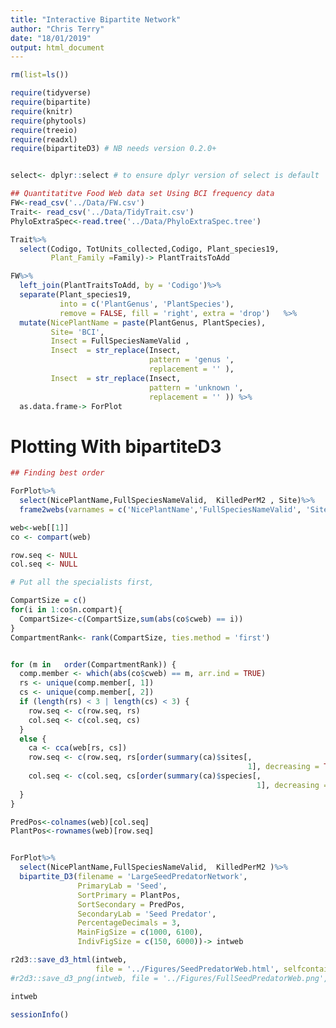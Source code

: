 ```yaml
---
title: "Interactive Bipartite Network"
author: "Chris Terry"
date: "18/01/2019"
output: html_document
---
```




```r
rm(list=ls())

require(tidyverse)
require(bipartite)
require(knitr)
require(phytools)
require(treeio)   
require(readxl)
require(bipartiteD3) # NB needs version 0.2.0+


select<- dplyr::select # to ensure dplyr version of select is default
```

```r
## Quantitatitve Food Web data set Using BCI frequency data
FW<-read_csv('../Data/FW.csv')
Trait<- read_csv('../Data/TidyTrait.csv')
PhyloExtraSpec<-read.tree('../Data/PhyloExtraSpec.tree')

Trait%>%
  select(Codigo, TotUnits_collected,Codigo, Plant_species19,
         Plant_Family =Family)-> PlantTraitsToAdd

FW%>%
  left_join(PlantTraitsToAdd, by = 'Codigo')%>%
  separate(Plant_species19,
           into = c('PlantGenus', 'PlantSpecies'),
           remove = FALSE, fill = 'right', extra = 'drop')   %>%
  mutate(NicePlantName = paste(PlantGenus, PlantSpecies),
         Site= 'BCI',
         Insect = FullSpeciesNameValid ,
         Insect  = str_replace(Insect,
                               pattern = 'genus ',
                               replacement = '' ),
         Insect  = str_replace(Insect,
                               pattern = 'unknown ',
                               replacement = '' )) %>%
  as.data.frame-> ForPlot

```

# Plotting With bipartiteD3

```r

## Finding best order

ForPlot%>%
  select(NicePlantName,FullSpeciesNameValid,  KilledPerM2 , Site)%>%
  frame2webs(varnames = c('NicePlantName','FullSpeciesNameValid', 'Site',  'KilledPerM2' ))-> web

web<-web[[1]]
co <- compart(web)

row.seq <- NULL
col.seq <- NULL

# Put all the specialists first, 

CompartSize = c()
for(i in 1:co$n.compart){
  CompartSize<-c(CompartSize,sum(abs(co$cweb) == i))
}
CompartmentRank<- rank(CompartSize, ties.method = 'first')


for (m in   order(CompartmentRank)) {
  comp.member <- which(abs(co$cweb) == m, arr.ind = TRUE)
  rs <- unique(comp.member[, 1])
  cs <- unique(comp.member[, 2])
  if (length(rs) < 3 | length(cs) < 3) {
    row.seq <- c(row.seq, rs)
    col.seq <- c(col.seq, cs)
  }
  else {
    ca <- cca(web[rs, cs])
    row.seq <- c(row.seq, rs[order(summary(ca)$sites[, 
                                                     1], decreasing = TRUE)])
    col.seq <- c(col.seq, cs[order(summary(ca)$species[, 
                                                       1], decreasing = TRUE)])
  }
}

PredPos<-colnames(web)[col.seq]
PlantPos<-rownames(web)[row.seq]


ForPlot%>%
  select(NicePlantName,FullSpeciesNameValid,  KilledPerM2 )%>%
  bipartite_D3(filename = 'LargeSeedPredatorNetwork',
               PrimaryLab = 'Seed',
               SortPrimary = PlantPos,
               SortSecondary = PredPos,
               SecondaryLab = 'Seed Predator',
               PercentageDecimals = 3,
               MainFigSize = c(1000, 6100),
               IndivFigSize = c(150, 6000))-> intweb

r2d3::save_d3_html(intweb,
                   file = '../Figures/SeedPredatorWeb.html', selfcontained = TRUE )
#r2d3::save_d3_png(intweb, file = '../Figures/FullSeedPredatorWeb.png', delay = 4)

```

```r
intweb

```


```r
sessionInfo()

```
